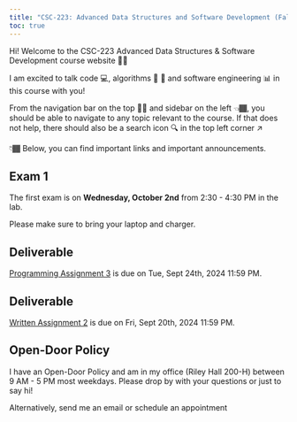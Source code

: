 ```yaml
---
title: "CSC-223: Advanced Data Structures and Software Development (Fall 2024)"
toc: true
---
```


Hi! Welcome to the CSC-223 Advanced Data Structures & Software Development course website 👋🏾

I am excited to talk code 💻, algorithms 🔄 🔀 and software engineering 📊 in this course with you!

From the navigation bar on the top ☝🏾 and sidebar on the left 👈🏾, you should be able to navigate to any topic relevant to the course. If that does not help, there should also be a search icon 🔍 in the top left corner ↗️

👇🏾 Below, you can find important links and important announcements.


::: {.callout-caution}
# Exam 1 
The first exam is on **Wednesday, October 2nd** from 2:30 - 4:30 PM in the lab.

Please make sure to bring your laptop and charger. 
:::

::: {.callout-caution}
# Deliverable
[Programming Assignment 3](https://classroom.github.com/a/iS2yxdqG) is due on Tue, Sept 24th, 2024 11:59 PM.
:::

::: {.callout-caution}
# Deliverable
[Written Assignment 2](https://docs.google.com/document/d/1kcL9j3cE0m04tJCIOmgHrrvgiF70jV_WBfXesn3myeg/edit?usp=sharing) is due on Fri, Sept 20th, 2024 11:59 PM.
:::



::: {.callout-tip}
## Open-Door Policy
I have an Open-Door Policy and am in my office (Riley Hall 200-H) between 9 AM - 5 PM most weekdays. Please drop by with your questions or just to say hi!

Alternatively, send me an email or schedule an appointment
:::


